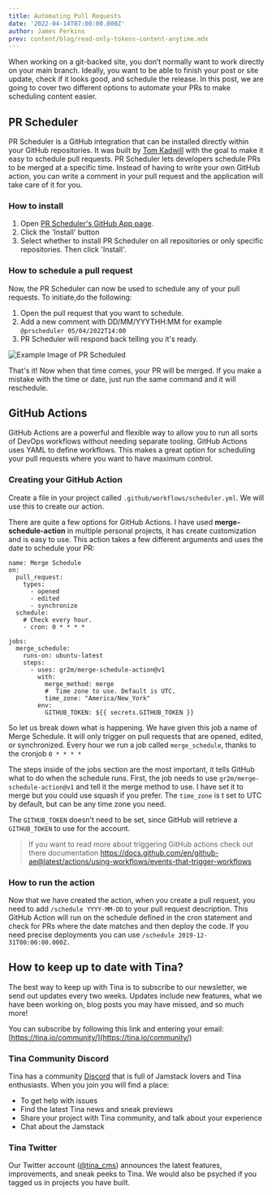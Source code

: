 ```yaml
---
title: Automating Pull Requests
date: '2022-04-14T07:00:00.000Z'
author: James Perkins
prev: content/blog/read-only-tokens-content-anytime.mdx
---
```


When working on a git-backed site, you don’t normally want to work directly on your main branch. Ideally, you want to be able to finish your post or site update, check if it looks good, and schedule the release. In this post, we are going to cover two different options to automate your PRs to make scheduling content easier.

## PR Scheduler

PR Scheduler is a GitHub integration that can be installed directly within your GitHub repositories. It was built by [Tom Kadwill](https://tomkadwill.com/) with the goal to make it easy to schedule pull requests. PR Scheduler lets developers schedule PRs to be merged at a specific time. Instead of having to write your own GitHub action, you can write a comment in your pull request and the application will take care of it for you.

### How to install

1.  Open [PR Scheduler's GitHub App page](https://github.com/apps/pr-scheduler).
2.  Click the 'Install' button
3.  Select whether to install PR Scheduler on all repositories or only specific repositories. Then click 'Install'.

### How to schedule a pull request

Now, the PR Scheduler can now be used to schedule any of your pull requests. To initiate,do the following:

1.  Open the pull request that you want to schedule.
2.  Add a new comment with DD/MM/YYYTHH:MM for example `@prscheduler 05/04/2022T14:00`
3.  PR Scheduler will respond back telling you it's ready.

![Example Image of PR Scheduled](https://res.cloudinary.com/forestry-demo/image/upload/v1649865121/blog-media/branch-automate-pr/Screen\_Shot\_2022-04-12\_at\_7.34.54\_AM.png "")

That's it! Now when that time comes, your PR will be merged. If you make a mistake with the time or date, just run the same command and it will reschedule.

## GitHub Actions

GitHub Actions are a powerful and flexible way to allow you to run all sorts of DevOps workflows without needing separate tooling. GitHub Actions uses YAML to define workflows. This makes a great option for scheduling your pull requests where you want to have maximum control.

### Creating your GitHub Action

Create a file in your project called `.github/workflows/scheduler.yml`. We will use this to create our action.

There are quite a few options for GitHub Actions. I have used **merge-schedule-action** in multiple personal projects, it has create customization and is easy to use. This action takes a few different arguments and uses the date to schedule your PR:

```
name: Merge Schedule
on:
  pull_request:
    types:
      - opened
      - edited
      - synchronize
  schedule:
    # Check every hour.
    - cron: 0 * * * *

jobs:
  merge_schedule:
    runs-on: ubuntu-latest
    steps:
      - uses: gr2m/merge-schedule-action@v1
        with:
          merge_method: merge
          #  Time zone to use. Default is UTC.
          time_zone: "America/New_York"
        env:
          GITHUB_TOKEN: ${{ secrets.GITHUB_TOKEN }}
```

So let us break down what is happening. We have given this job a name of Merge Schedule. It will only trigger on pull requests that are opened, edited, or synchronized. Every hour we run a job called `merge_schedule`, thanks to the cronjob `0 * * * *`

The steps inside of the jobs section are the most important, it tells GitHub what to do when the schedule runs. First, the job needs to use `gr2m/merge-schedule-action@v1` and tell it the merge method to use. I have set it to merge but you could use squash if you prefer. The `time_zone` is t set to UTC by default, but can be any time zone you need.

The `GITHUB_TOKEN` doesn’t need to be set, since GitHub will retrieve a `GITHUB_TOKEN` to use for the account.

> If you want to read more about triggering GitHub actions check out there documentation https://docs.github.com/en/github-ae@latest/actions/using-workflows/events-that-trigger-workflows

### How to run the action

Now that we have created the action, when you create a pull request, you need to add `/schedule YYYY-MM-DD` to your pull request description. This GitHub Action will run on the schedule defined in the cron statement and check for PRs where the date matches and then deploy the code. If you need precise deployments you can use `/schedule 2019-12-31T00:00:00.000Z.`

## How to keep up to date with Tina?

The best way to keep up with Tina is to subscribe to our newsletter, we send out updates every two weeks. Updates include new features, what we have been working on, blog posts you may have missed, and so much more!

You can subscribe by following this link and entering your email: [https://tina.io/community/](https://tina.io/community/)

### Tina Community Discord

Tina has a community [Discord](https://discord.com/invite/zumN63Ybpf) that is full of Jamstack lovers and Tina enthusiasts. When you join you will find a place:

*   To get help with issues
*   Find the latest Tina news and sneak previews
*   Share your project with Tina community, and talk about your experience
*   Chat about the Jamstack

### Tina Twitter

Our Twitter account ([@tina\_cms](https://twitter.com/tina\_cms)) announces the latest features, improvements, and sneak peeks to Tina. We would also be psyched if you tagged us in projects you have built.
